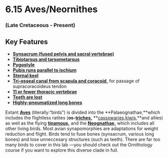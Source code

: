 # 6.15 Aves/Neornithes


### (Late Cretaceous - Present)


## Key Features



*   **[Synsacrum (fused pelvis and sacral vertebrae) ](#196_pelecanuswhole)**
*   **[Tibiotarsus and tarsometarsus ](#8_comparativelimbslimbs)**
*   **[Pygostyle](#197_antigonewhole)**
*   **[Pubis runs parallel to ischium ](#298_diatrymawhole)**
*   **[Sternal keel](#20_diomedeagirdles)**
*   **[Tri-osseal canal from scapula and coracoid,](#301_aquilaaudaxscapulocoracoid)** for passage of supracoracoideus tendon
*   **[11 or fewer thoracic vertebrae](#149_struthiowhole)**
*   **[Teeth are lost](#300_whekauskull)**
*   **[Highly-pneumatized long bones](#299_avespartial)**

Extant **[Aves](#54_avesfeather)** (literally:“birds”) is divided into the **Palaeognathae,**which includes the flightless ratites (**os-[triches,](#149_struthiowhole)** **[cassowaries,](#304_casuariuscasuariuswhole)[kiwis,](#302_apteryxaustralisskull)**and allies) as well as the flying **[tinamous,](#303_tinamusmajorwhole)** and the **[Neognathae,](#53_gallinuloideswhole)** which includes all other living birds. Most avian synapomorphies are adaptations for weight reduction and flight. Birds tend to fuse bones (synsacrum, various long bones) and lose unneccesary structures (such as teeth). There are far too many birds to cover in this lab —you should check out the Ornithology course if you want to explore this diverse clade in full.
